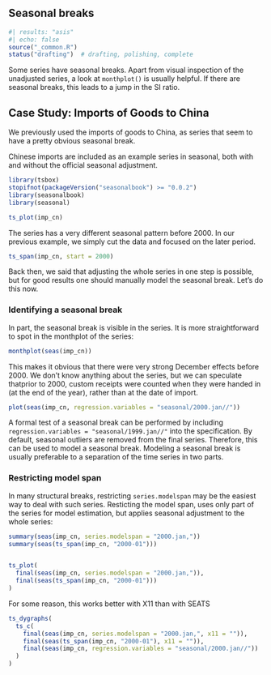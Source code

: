 ## Seasonal breaks {#sec-seasonal-breaks}

```r
#| results: "asis"
#| echo: false
source("_common.R")
status("drafting")  # drafting, polishing, complete
```

```{=html}
<!--
-   Why to care about seasonal breaks?

-   Detection of seasonal breaks

-   Correction for seasonal breaks

 -->
```
Some series have seasonal breaks.
Apart from visual inspection of the unadjusted series, a look at `monthplot()` is usually helpful.
If there are seasonal breaks, this leads to a jump in the SI ratio.

## Case Study: Imports of Goods to China

We previously used the imports of goods to China, as series that seem to have a pretty obvious seasonal break.

Chinese imports are included as an example series in seasonal, both with and without the official seasonal adjustment.

```r
library(tsbox)
stopifnot(packageVersion("seasonalbook") >= "0.0.2")
library(seasonalbook)
library(seasonal)

ts_plot(imp_cn)
```

The series has a very different seasonal pattern before 2000.
In our previous example, we simply cut the data and focused on the later period.

```r
ts_span(imp_cn, start = 2000)
```

Back then, we said that adjusting the whole series in one step is possible, but for good results one should manually model the seasonal break.
Let's do this now.

### Identifying a seasonal break

In part, the seasonal break is visible in the series.
It is more straightforward to spot in the monthplot of the series:

```r
monthplot(seas(imp_cn))
```

This makes it obvious that there were very strong December effects before 2000.
We don't know anything about the series, but we can speculate thatprior to 2000, custom receipts were counted when they were handed in (at the end of the year), rather than at the date of import.

```r
plot(seas(imp_cn, regression.variables = "seasonal/2000.jan//"))
```

A formal test of a seasonal break can be performed by including `regression.variables = "seasonal/1999.jan//"` into the specification.
By default, seasonal outliers are removed from the final series.
Therefore, this can be used to model a seasonal break.
Modeling a seasonal break is usually preferable to a separation of the time series in two parts.

### Restricting model span

In many structural breaks, restricting `series.modelspan` may be the easiest way to deal with such series.
Resticting the model span, uses only part of the series for model estimation, but applies seasonal adjustment to the whole series:

```r

summary(seas(imp_cn, series.modelspan = "2000.jan,"))
summary(seas(ts_span(imp_cn, "2000-01")))


ts_plot(
  final(seas(imp_cn, series.modelspan = "2000.jan,")),
  final(seas(ts_span(imp_cn, "2000-01")))
)
```

For some reason, this works better with X11 than with SEATS

```r
ts_dygraphs(
  ts_c(
    final(seas(imp_cn, series.modelspan = "2000.jan,", x11 = "")),
    final(seas(ts_span(imp_cn, "2000-01"), x11 = "")),
    final(seas(imp_cn, regression.variables = "seasonal/2000.jan//"))
  )
)
```
